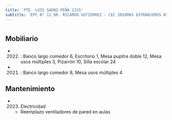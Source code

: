 ```yaml
---
title: 'PTE. LUIS SAENZ PEÑA 1215'
subtitle: 'EPC N° 11 DR. RICARDO GUTIERREZ - CEC IDIOMAS EXTRANJEROS N° 03'
---
```


#


## Mobiliario

*  (2022) : Banco largo comedor 6, Escritorio 1, Mesa pupitre doble 12, Mesa usos múltiples 3, Pizarrón 10, Silla escolar 24 

*  (2021) : Banco largo comedor 8, Mesa usos múltiples 4 





## Mantenimiento

*  (2023) Electricidad 
    + Reemplazo ventiladores de pared en aulas



